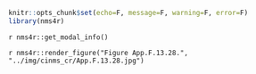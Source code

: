 ```r
knitr::opts_chunk$set(echo=F, message=F, warning=F, error=F)
library(nms4r)
```

`r nms4r::get_modal_info()`

`r nms4r::render_figure("Figure App.F.13.28.", "../img/cinms_cr/App.F.13.28.jpg")`
